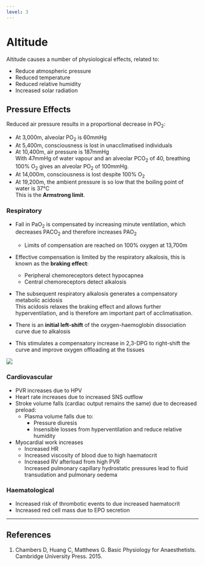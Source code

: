 ```yaml
---
level: 3
---
```


# Altitude

Altitude causes a number of physiological effects, related to:

* Reduce atmospheric pressure
* Reduced temperature
* Reduced relative humidity
* Increased solar radiation

## Pressure Effects

Reduced air pressure results in a proportional decrease in PO~2~:

* At 3,000m, alveolar PO~2~ is 60mmHg
* At 5,400m, consciousness is lost in unacclimatised individuals
* At 10,400m, air pressure is 187mmHg\
With 47mmHg of water vapour and an alveolar PCO~2~ of 40, breathing 100% O~2~ gives an alveolar PO~2~ of 100mmHg.
* At 14,000m, consciousness is lost despite 100% O~2~
* At 19,200m, the ambient pressure is so low that the boiling point of water is 37°C\
This is the **Armstrong limit**.

### Respiratory

* Fall in PaO~2~ is compensated by increasing minute ventilation, which decreases PACO~2~ and therefore increases PAO~2~
  * Limits of compensation are reached on 100% oxygen at 13,700m
* Effective compensation is limited by the respiratory alkalosis, this is known as the **braking effect**:
  * Peripheral chemoreceptors detect hypocapnea
  * Central chemoreceptors detect alkalosis
* The subsequent respiratory alkalosis generates a compensatory metabolic acidosis\
This acidosis relaxes the braking effect and allows further hyperventilation, and is therefore am important part of acclimatisation.


* There is an **initial left-shift** of the oxygen-haemoglobin dissociation curve due to alkalosis
* This stimulates a compensatory increase in 2,3-DPG to right-shift the curve and improve oxygen offloading at the tissues


<img src="resources/oxy-hb-curve-shifts.svg">


### Cardiovascular

* PVR increases due to HPV
* Heart rate increases due to increased SNS outflow
* Stroke volume falls (cardiac output remains the same) due to decreased preload:
  * Plasma volume falls due to:
    * Pressure diuresis
    * Insensible losses from hyperventilation and reduce relative humidity
* Myocardial work increases
    * Increased HR
    * Increased viscosity of blood due to high haematocrit
    * Increased RV afterload from high PVR\
    Increased pulmonary capillary hydrostatic pressures lead to fluid transudation and pulmonary oedema

### Haematological

* Increased risk of thrombotic events to due increased haematocrit
* Increased red cell mass due to EPO secretion

---

## References

1. Chambers D, Huang C, Matthews G. Basic Physiology for Anaesthetists. Cambridge University Press. 2015.